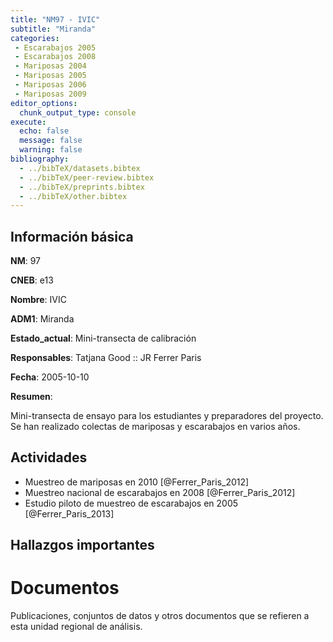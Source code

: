 ```yaml
---
title: "NM97 - IVIC"
subtitle: "Miranda"
categories:
 - Escarabajos 2005
 - Escarabajos 2008
 - Mariposas 2004
 - Mariposas 2005
 - Mariposas 2006
 - Mariposas 2009
editor_options: 
  chunk_output_type: console
execute:
  echo: false 
  message: false
  warning: false
bibliography: 
  - ../bibTeX/datasets.bibtex
  - ../bibTeX/peer-review.bibtex
  - ../bibTeX/preprints.bibtex
  - ../bibTeX/other.bibtex
---
```


## Información básica

**NM**: 97

**CNEB**: e13

**Nombre**: IVIC

**ADM1**: Miranda

**Estado_actual**: Mini-transecta de calibración

**Responsables**: Tatjana Good :: JR Ferrer Paris

**Fecha**: 2005-10-10

**Resumen**: <p>Mini-transecta de ensayo para los estudiantes y preparadores del proyecto. Se han realizado colectas de mariposas y escarabajos en varios a&ntilde;os.</p>


## Actividades

- Muestreo de mariposas en 2010 [@Ferrer_Paris_2012]
- Muestreo nacional de escarabajos en 2008 [@Ferrer_Paris_2012]
- Estudio piloto de muestreo de escarabajos en 2005 [@Ferrer_Paris_2013]


## Hallazgos importantes


# Documentos

Publicaciones, conjuntos de datos y otros documentos que se refieren a esta unidad regional de análisis.

::: {#refs}
:::

